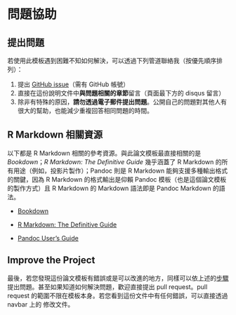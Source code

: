 # 問題協助 {- #feed-back}


## 提出問題 {- #issue}

若使用此模板遇到困難不知如何解決，可以透過下列管道聯絡我（按優先順序排列）：

1. 提出 [GitHub issue](https://github.com/liao961120/ntuthesis/issues)（需有 GitHub 帳號）
1. 直接在這份說明文件中**與問題相關的章節**留言（頁面最下方的 disqus 留言）
1. 除非有特殊的原因，**請勿透過電子郵件提出問題**。公開自己的問題對其他人有很大的幫助，也能減少重複回答相同問題的時間。


## R Markdown 相關資源 {- #rmd-resources}

以下都是 R Markdown 相關的參考資源。與此論文模板最直接相關的是 *Bookdown*；*R Markdown: The Definitive Guide* 幾乎涵蓋了 R Markdown 的所有用途（例如，投影片製作）；Pandoc 則是 R Markdown 能夠支援多種輸出格式的關鍵，因為 R Markdown 的格式輸出是仰賴 Pandoc 模板（也是這個論文模板的製作方式）且 R Markdown 的 Markdown 語法即是 Pandoc Markdown 的語法。

- [Bookdown](https://bookdown.org/yihui/bookdown)

- [R Markdown: The Definitive Guide](https://bookdown.org/yihui/rmarkdown)

- [Pandoc User’s Guide](http://pandoc.org/MANUAL.html)


## Improve the Project {-}

最後，若您發現這份論文模板有錯誤或是可以改進的地方，同樣可以依上述的[步驟](#issue)提出問題。甚至如果知道如何解決問題，歡迎直接提出 pull request。pull request 的範圍不限在模板本身。若您看到這份文件中有任何錯誤，可以直接透過 navbar 上的 <i class="fa fa-edit"></i> 修改文件。